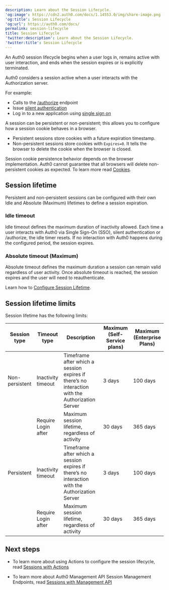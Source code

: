 ```yaml
---
description: Learn about the Session Lifecycle.
'og:image': https://cdn2.auth0.com/docs/1.14553.0/img/share-image.png
'og:title': Session Lifecycle
'og:url': https://auth0.com/docs/
permalink: session-lifecycle
title: Session Lifecycle
'twitter:description': Learn about the Session Lifecycle.
'twitter:title': Session Lifecycle
---
```



An Auth0 session lifecycle begins when a user logs in, remains active with user interaction, and ends when the session expires or is explicitly terminated. 

Auth0 considers a session active when a user interacts with the Authorization server. 

For example:

* Calls to the [/authorize](/docs/api/authentication/authorization-code-flow/authorize-application) endpoint 
* Issue [silent authentication](/docs/authenticate/login/configure-silent-authentication)
* Log in to a new application using [single sign on](/docs/authenticate/single-sign-on)

A session can be persistent or non-persistent; this allows you to configure how a session cookie behaves in a browser. 

* Persistent sessions store cookies with a future expiration timestamp.
* Non-persistent sessions store cookies with `Expires=0`. It tells the browser to delete the cookie when the browser is closed.

<Callout icon="file-lines" color="#0EA5E9" iconType="regular">

Session cookie persistence behavior depends on the browser implementation. Auth0 cannot guarantee that all browsers will delete non-persistent cookies as expected.
To learn more read [Cookies](https://auth0.com/docs/manage-users/cookies).

</Callout>


## Session lifetime

Persistent and non-persistent sessions can be configured with their own Idle and Absolute (Maximum) lifetimes to define a session expiration.

### Idle timeout

Idle timeout defines the maximum duration of inactivity allowed. Each time a user interacts with Auth0 via Single Sign-On (SSO), silent authentication or /authorize, the idle timer resets. If no interaction with Auth0 happens during the configured period, the session expires.

### Absolute timeout (Maximum)

Absolute timeout defines the maximum duration a session can remain valid regardless of user activity. Once absolute timeout is reached, the session expires and the user will need to reauthenticate.

Learn how to [Configure Session Lifetime](/docs/manage-users/sessions/configure-session-lifetime).

## Session lifetime limits

Session lifetime has the following limits:

<table class="table"><thead>
<tr>
<th><strong>Session type</strong></th>
<th><strong>Timeout type</strong></th>
<th><strong>Description</strong></th>
<th><strong>Maximum (Self-Service plans)</strong></th>
<th><strong>Maximum (Enterprise Plans)</strong></th>
</tr>
</thead>
<tbody>
<tr>
<td>Non-persistent</td>
<td>Inactivity timeout</td>
<td>Timeframe after which a session expires if there’s no interaction with the Authorization Server</td>
<td>3 days</td>
<td>100 days</td>
</tr>
<tr>
<td></td>
<td>Require Login after</td>
<td>Maximum session lifetime, regardless of activity</td>
<td>30 days</td>
<td>365 days</td>
</tr>
<tr>
<td>Persistent</td>
<td>Inactivity timeout</td>
<td>Timeframe after which a session expires if there’s no interaction with the Authorization Server</td>
<td>3 days</td>
<td>100 days</td>
</tr>
<tr>
<td></td>
<td>Require Login after</td>
<td>Maximum session lifetime, regardless of activity</td>
<td>30 days</td>
<td>365 days</td>
</tr>
</tbody>
</table>

## Next steps

* To learn more about using Actions to configure the session lifecycle, read [Sessions with Actions](/docs/manage-users/sessions/manage-sessions-actions)

* To learn more about Auth0 Management API Session Management Endpoints, read [Sessions with Management API](docs/manage-users/sessions/manage-user-sessions-with-auth0-management-api)
